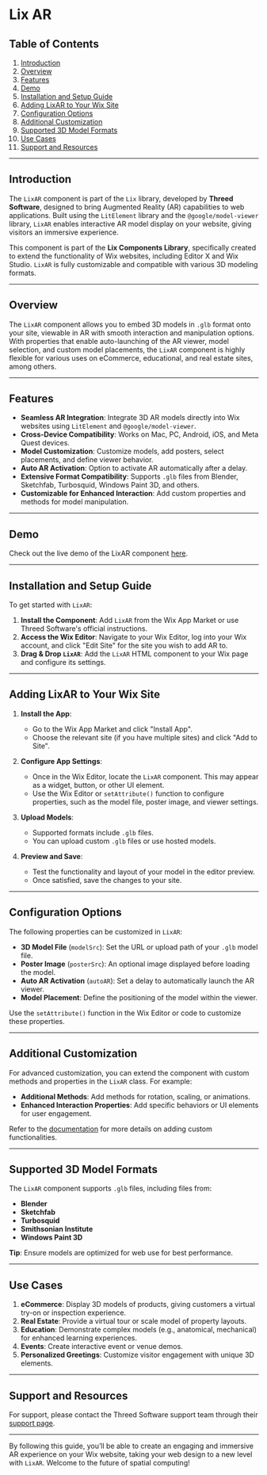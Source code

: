 # Lix AR 

## Table of Contents
1. [Introduction](#introduction)
2. [Overview](#overview)
3. [Features](#features)
4. [Demo](#demo)
5. [Installation and Setup Guide](#installation-and-setup-guide)
6. [Adding LixAR to Your Wix Site](#adding-lixar-to-your-wix-site)
7. [Configuration Options](#configuration-options)
8. [Additional Customization](#additional-customization)
9. [Supported 3D Model Formats](#supported-3d-model-formats)
10. [Use Cases](#use-cases)
12. [Support and Resources](#support-and-resources)

---

## Introduction

The `LixAR` component is part of the `Lix` library, developed by **Threed Software**, designed to bring Augmented Reality (AR) capabilities to web applications. Built using the `LitElement` library and the `@google/model-viewer` library, `LixAR` enables interactive AR model display on your website, giving visitors an immersive experience.

This component is part of the **Lix Components Library**, specifically created to extend the functionality of Wix websites, including Editor X and Wix Studio. `LixAR` is fully customizable and compatible with various 3D modeling formats.


---

## Overview

The `LixAR` component allows you to embed 3D models in `.glb` format onto your site, viewable in AR with smooth interaction and manipulation options. With properties that enable auto-launching of the AR viewer, model selection, and custom model placements, the `LixAR` component is highly flexible for various uses on eCommerce, educational, and real estate sites, among others.

---

## Features

- **Seamless AR Integration**: Integrate 3D AR models directly into Wix websites using `LitElement` and `@google/model-viewer`.
- **Cross-Device Compatibility**: Works on Mac, PC, Android, iOS, and Meta Quest devices.
- **Model Customization**: Customize models, add posters, select placements, and define viewer behavior.
- **Auto AR Activation**: Option to activate AR automatically after a delay.
- **Extensive Format Compatibility**: Supports `.glb` files from Blender, Sketchfab, Turbosquid, Windows Paint 3D, and others.
- **Customizable for Enhanced Interaction**: Add custom properties and methods for model manipulation.

---

## Demo

Check out the live demo of the LixAR component [here](https://www.threedsoftware.com/lix-components/ar).

---

## Installation and Setup Guide

To get started with `LixAR`:

1. **Install the Component**: Add `LixAR` from the Wix App Market or use Threed Software's official instructions.
2. **Access the Wix Editor**: Navigate to your Wix Editor, log into your Wix account, and click "Edit Site" for the site you wish to add AR to.
3. **Drag & Drop `LixAR`**: Add the `LixAR` HTML component to your Wix page and configure its settings.

---

## Adding LixAR to Your Wix Site

1. **Install the App**:
   - Go to the Wix App Market and click "Install App".
   - Choose the relevant site (if you have multiple sites) and click "Add to Site".
   
2. **Configure App Settings**:
   - Once in the Wix Editor, locate the `LixAR` component. This may appear as a widget, button, or other UI element.
   - Use the Wix Editor or `setAttribute()` function to configure properties, such as the model file, poster image, and viewer settings.

3. **Upload Models**:
   - Supported formats include `.glb` files.
   - You can upload custom `.glb` files or use hosted models.

4. **Preview and Save**: 
   - Test the functionality and layout of your model in the editor preview.
   - Once satisfied, save the changes to your site.

---

## Configuration Options

The following properties can be customized in `LixAR`:

- **3D Model File** (`modelSrc`): Set the URL or upload path of your `.glb` model file.
- **Poster Image** (`posterSrc`): An optional image displayed before loading the model.
- **Auto AR Activation** (`autoAR`): Set a delay to automatically launch the AR viewer.
- **Model Placement**: Define the positioning of the model within the viewer.
  
Use the `setAttribute()` function in the Wix Editor or code to customize these properties.

---

## Additional Customization

For advanced customization, you can extend the component with custom methods and properties in the `LixAR` class. For example:
  
- **Additional Methods**: Add methods for rotation, scaling, or animations.
- **Enhanced Interaction Properties**: Add specific behaviors or UI elements for user engagement.

Refer to the [documentation](https://www.threedsoftware.com) for more details on adding custom functionalities.

---

## Supported 3D Model Formats

The `LixAR` component supports `.glb` files, including files from:

- **Blender**
- **Sketchfab**
- **Turbosquid**
- **Smithsonian Institute**
- **Windows Paint 3D**

**Tip**: Ensure models are optimized for web use for best performance.

---

## Use Cases

1. **eCommerce**: Display 3D models of products, giving customers a virtual try-on or inspection experience.
2. **Real Estate**: Provide a virtual tour or scale model of property layouts.
3. **Education**: Demonstrate complex models (e.g., anatomical, mechanical) for enhanced learning experiences.
4. **Events**: Create interactive event or venue demos.
5. **Personalized Greetings**: Customize visitor engagement with unique 3D elements.

---

## Support and Resources

For support, please contact the Threed Software support team through their [support page](https://www.threedsoftware.com/contact).

---

By following this guide, you’ll be able to create an engaging and immersive AR experience on your Wix website, taking your web design to a new level with `LixAR`. Welcome to the future of spatial computing!
